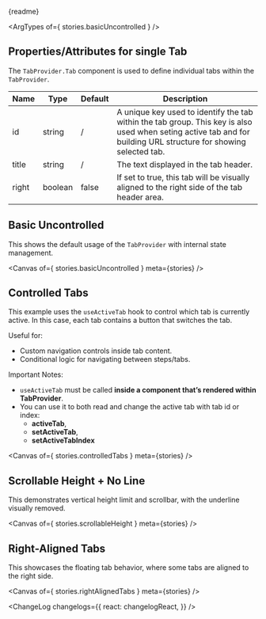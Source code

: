 



<Meta of={stories} />

<PackageInfo pkg={pkg} />

<Markdown>{readme}</Markdown>

<ArgTypes of={ stories.basicUncontrolled } />

## Properties/Attributes for single Tab
The `TabProvider.Tab` component is used to define individual tabs within the `TabProvider`.

| Name         | Type     | Default | Description                                                                                                                     |
|--------------|----------|---------|---------------------------------------------------------------------------------------------------------------------------------|
| id           | string   | /       | A unique key used to identify the tab within the tab group. This key is also used when seting active tab and for building URL structure for showing selected tab.   |
| title        | string   | /       | The text displayed in the tab header.                                        |
| right        | boolean  | false   | If set to true, this tab will be visually aligned to the right side of the tab header area.     |

## Basic Uncontrolled
This shows the default usage of the `TabProvider` with internal state management.

<Canvas of={ stories.basicUncontrolled } meta={stories} />

## Controlled Tabs
This example uses the `useActiveTab` hook to control which tab is currently active. 
In this case, each tab contains a button that switches the tab.

Useful for:
- Custom navigation controls inside tab content.
- Conditional logic for navigating between steps/tabs.

Important Notes:
- `useActiveTab` must be called **inside a component that’s rendered within TabProvider**.
- You can use it to both read and change the active tab with tab id or index:
  - **activeTab**, 
  - **setActiveTab**, 
  - **setActiveTabIndex**

<Canvas of={ stories.controlledTabs } meta={stories} />

## Scrollable Height + No Line
This demonstrates vertical height limit and scrollbar, with the underline visually removed.

<Canvas of={ stories.scrollableHeight } meta={stories} />

## Right-Aligned Tabs
This showcases the floating tab behavior, where some tabs are aligned to the right side.

<Canvas of={ stories.rightAlignedTabs } meta={stories} />

<ChangeLog
  changelogs={{
    react: changelogReact,
  }}
/>